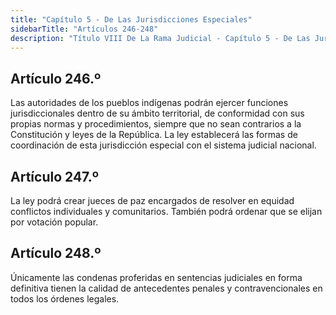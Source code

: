 ```yaml
---
title: "Capítulo 5 - De Las Jurisdicciones Especiales"
sidebarTitle: "Artículos 246-248"
description: "Título VIII De La Rama Judicial - Capítulo 5 - De Las Jurisdicciones Especiales"
---
```


## Artículo 246.º

Las autoridades de los pueblos indígenas podrán ejercer funciones jurisdiccionales dentro de su ámbito territorial, de conformidad con sus propias normas y procedimientos, siempre que no sean contrarios a la Constitución y leyes de la República. La ley establecerá las formas de coordinación de esta jurisdicción especial con el sistema judicial nacional.

## Artículo 247.º

La ley podrá crear jueces de paz encargados de resolver en equidad conflictos individuales y comunitarios. También podrá ordenar que se elijan por votación popular.

## Artículo 248.º

Únicamente las condenas proferidas en sentencias judiciales en forma definitiva tienen la calidad de antecedentes penales y contravencionales en todos los órdenes legales.
